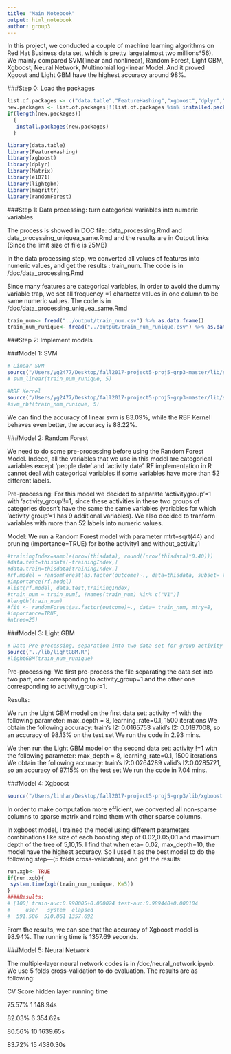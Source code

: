 ```yaml
---
title: "Main Notebook"
output: html_notebook
author: group3
---
```


In this project, we conducted a couple of machine learning algorithms on Red Hat Business data set, which is pretty large(almost two millions*56). We mainly compared SVM(linear and nonlinear), Random Forest, Light GBM, Xgboost, Neural Network, Multinomial log-linear Model. And it proved Xgoost and Light GBM have the highest accuracy around 98%.

###Step 0: Load the packages
```r
list.of.packages <- c("data.table","FeatureHashing","xgboost","dplyr","Matrix","caret","randomForest","e1071","lightgbm","magrittr")
new.packages <- list.of.packages[!(list.of.packages %in% installed.packages()[,"Package"])]
if(length(new.packages))
  {
   install.packages(new.packages)
  }

library(data.table) 
library(FeatureHashing)
library(xgboost)
library(dplyr)
library(Matrix)
library(e1071)
library(lightgbm)
library(magrittr)
library(randomForest)
```

###Step 1: Data processing: turn categorical variables into numeric variables

The process is showed in DOC file: data_processing.Rmd and data_processing_uniquea_same.Rmd and the results are in Output links (Since the limit size of file is 25MB)

In the data processing step, we converted all values of features into numeric values, and get the results : train_num. The code is in /doc/data_processing.Rmd

Since many features are categorical variables, in order to avoid the dummy variable trap, we set all frequency =1 character values in one column to be same numeric values. The code is in /doc/data_processing_uniquea_same.Rmd
```r
train_num<- fread("../output/train_num.csv") %>% as.data.frame()
train_num_runique<- fread("../output/train_num_runique.csv") %>% as.data.frame()
```

###Step 2: Implement models

###Model 1: SVM
```r
# Linear SVM
source("/Users/yg2477/Desktop/fall2017-project5-proj5-grp3-master/lib/svm_linear.R")
# svm_linear(train_num_runique, 5)

#RBF Kernel
source("/Users/yg2477/Desktop/fall2017-project5-proj5-grp3-master/lib/svm_rbf.R")
#svm_rbf(train_num_runique, 5)
```

We can find the accuracy of linear svm is 83.09%, while the RBF Kernel behaves even better, the accuracy is 88.22%.



###Model 2: Random Forest

We need to do some pre-processing before using the Random Forest Model. Indeed, all the variables that we use in this model are categorical variables except ‘people date’ and ‘activity date’. RF implementation in R cannot deal with categorical variables if some variables have more than 52 different labels.

Pre-processing: For this model we decided to separate ‘activitygroup’=1 with ‘activity_group’!=1, since these activities in these two groups of categories doesn’t have the same the same variables (variables for which ‘activity group’=1 has 9 additional variables). We also decided to tranform variables with more than 52 labels into numeric values.

Model: We run a Random Forest model with parameter mtrt=sqrt(44) and pruning (importance=TRUE) for bothe activity1 and without_activity1
```r
#trainingIndex=sample(nrow(thisdata), round((nrow(thisdata)*0.40)))
#data.test=thisdata[-trainingIndex,]
#data.train=thisdata[trainingIndex,]
#rf.model = randomForest(as.factor(outcome)~., data=thisdata, subset= trainingIndex, mtry =7, importance=TRUE)
#importance(rf.model)
#list(rf.model, data.test,trainingIndex)
#train_num = train_num[, !names(train_num) %in% c("V1")]
#length(train_num)
#fit <- randomForest(as.factor(outcome)~., data= train_num, mtry=8,
#importance=TRUE,
#ntree=25)
```

###Model 3: Light GBM
```r
# Data Pre-processing, separation into two data set for group activity =1 and group_activity !=1
source("../lib/lightGBM.R")
#lightGBM(train_num_runique)
```

Pre-processing: We first pre-process the file separating the data set into two part, one corresponding to activity_group=1 and the other one corresponding to activity_group!=1.

Results:

We run the Light GBM model on the first data set: activity =1 with the following parameter: max_depth = 8, learning_rate=0.1, 1500 iterations We obtain the following accuracy: train's l2: 0.0165753 valid's l2: 0.0187008, so an accuracy of 98.13% on the test set We run the code in 2.93 mins.

We then run the Light GBM model on the second data set: activity !=1 with the following parameter: max_depth = 8, learning_rate=0.1, 1500 iterations We obtain the following accuracy: train's l2:0.0264289 valid's l2:0.0285721, so an accuracy of 97.15% on the test set We run the code in 7.04 mins.

###Model 4: Xgboost
```r
source("/Users/linhan/Desktop/fall2017-project5-proj5-grp3/lib/xgboost.R")
```

In order to make computation more efficient, we converted all non-sparse columns to sparse matrix and rbind them with other sparse columns.

In xgboost model, I trained the model using different parameters combinations like size of each boosting step of 0.02,0.05,0.1 and maximum depth of the tree of 5,10,15. I find that when eta= 0.02, max_depth=10, the model have the highest accuracy. So I used it as the best model to do the following step---(5 folds cross-validation), and get the results:
```r
run.xgb<- TRUE
if(run.xgb){
 system.time(xgb(train_num_runique, K=5))
}
####Results:
# [100]	train-auc:0.990005+0.000024	test-auc:0.989440+0.000104 
#     user   system  elapsed 
#  591.506  510.861 1357.692 
```

From the results, we can see that the accuracy of Xgboost model is 98.94%. The running time is 1357.69 seconds.

###Model 5: Neural Network

The multiple-layer neural network codes is in /doc/neural_network.ipynb. We use 5 folds cross-validation to do evaluation.
The results are as following:

CV Score         hidden layer        running time

75.57%                1                 148.94s

82.03%                6                 354.62s

80.56%                10                1639.65s

83.72%                15                4380.30s
